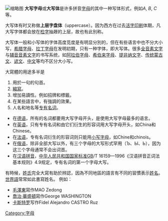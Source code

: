 [[File:Paradisi_in_sole_paradisus_terrestris_-_initial_C_2.png|缩略图]]
'''大写字母'''或'''大写体'''是许多拼音[[字母|字母]]的其中一种写体形式，例如''A'', ''B'', ''C''等。

大写体有时又称做'''上层字盘体'''（uppercase）。因为西方在过去[[活字印刷|活字印刷]]体期，凡大写字体都会放在[[检字|检字]]抽屜的上层，故也有此別称。 

大写体一般和小写体的字体高度觅度是有明显分別的，但在有些语言中也不分大小写，[[希腊字母|希腊字母]]、[[拉丁字母|拉丁字母]]在发明初期，只有一种字体，即大写体。很多[[全音素文字|全音素文字]]与[[辅音音素文字|辅音音素文字]]的书写系统，如[[阿拉伯字母|阿拉伯字母]]、[[希伯来字母|希伯来字母]]、[[提非纳文字|提非纳文字]]、[[传统蒙古文|传统蒙古文]]、[[谚文|谚文]]、[[中文|中文]]等均不区分大小写。

大寫體的用途多半是
# 用於一句的句首。
# [[縮寫|縮寫]]。
# 增加易讀性。例如招牌和標籤。
# 在某些語言中，有強調的效果。
# 人名和地名等[[专有名词|专有名词]]。

* 在[[德语|德语]]，所有的名词都要用大写字母开头，是使用大写字母最多的语言。
* 在[[英语|英语]]，只有专有名词和由它们衍生的形容词用大写字母开头，如China和Chinese。
* 在[[法语|法语]]，专有名词衍生的形容词则只能用[[小写字母|小写字母]]，如Chine和chinois。
* 在[[俄语|俄语]]，除非全部大写以外，有三个字母的大写形式罕用（Ъ、Ы、Ь），因为这三个字母通常不会出词首。
* 在[[汉语拼音|汉语拼音]]，[[中华人民共和国国家标准|中华人民共和国国家标准]]GB/T 16159—1996《汉语拼音正词法基本规则》4.9规定，专有名词的第一个字母大写。

有時候，[[姓氏|姓氏]]完全大寫有助於辨認，因為不同地區的語言有不同的習慣表示[[姓名|姓名]]。[[世界語|世界語]]常常如此書寫姓名。
例如：

* [[毛澤東|毛澤東]]寫作MAO Zedong
* [[喬治·華盛頓|喬治·華盛頓]]寫作George WASHINGTON
* [[菲德尔·卡斯特罗|卡斯特罗]]写作Fidel Alejandro CASTRO Ruz

{{印刷术语}}

[[Category:字母|Category:字母]]